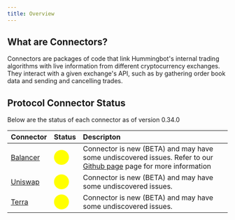 ```yaml
---
title: Overview
---
```


## What are Connectors?

Connectors are packages of code that link Hummingbot's internal trading algorithms with live information from different cryptocurrency exchanges. They interact with a given exchange's API, such as by gathering order book data and sending and cancelling trades.

## Protocol Connector Status

Below are the status of each connector as of version 0.34.0

| Connector                                 | Status                                              | Descripton                                                                                                                                                                   |
| :---------------------------------------- | :-------------------------------------------------- | :--------------------------------------------------------------------------------------------------------------------------------------------------------------------------- |
| [Balancer](/protocol-connectors/balancer) | <span style="color:yellow; font-size:25px">⬤</span> | Connector is new (BETA) and may have some undiscovered issues. Refer to our [Github page](https://github.com/CoinAlpha/hummingbot/labels/balancer) page for more information |
| [Uniswap](/protocol-connectors/uniswap)   | <span style="color:yellow; font-size:25px">⬤</span> | Connector is new (BETA) and may have some undiscovered issues.                                                                                                               |
| [Terra](/protocol-connectors/terra)       | <span style="color:yellow; font-size:25px">⬤</span> | Connector is new (BETA) and may have some undiscovered issues.                                                                                                               |
